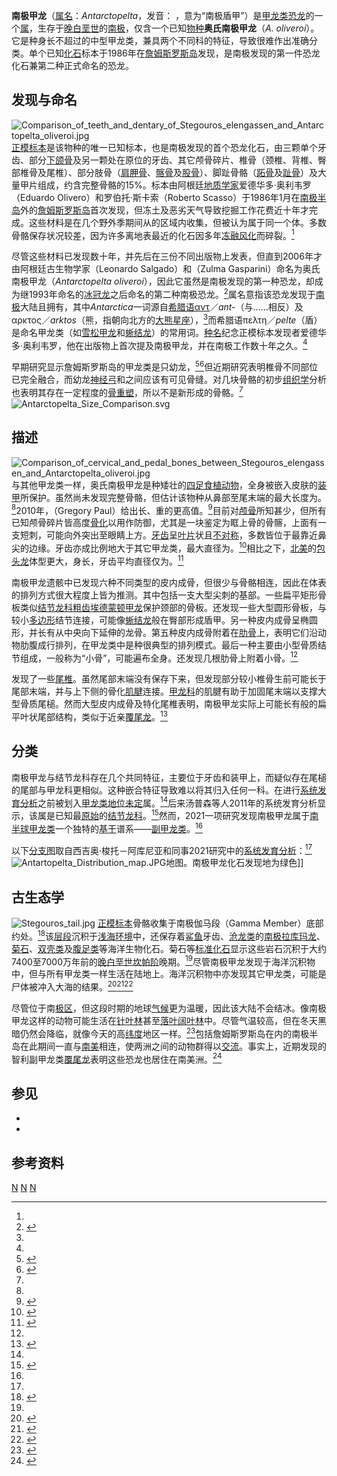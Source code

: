 {{Automatic taxobox
| fossil_range = [[晚白垩世|晚白垩世]]，{{Fossil range|74|70}}
| image = Antarcopelta recovering.jpg
| image_caption = 正模标本的素描图
| display_parents = 2
| taxon = Antarctopelta
| authority = {{le|莱昂纳多·萨尔加多|Leonardo Salgado|Salgado}} & {{le|佐兰·加斯帕里尼|Zulma Gasparini|Gasparini}}, 2006
| type_species = '''奥氏南极甲龙<br>''Antarctopelta oliveroi'''''
| type_species_authority = Salgado & Gasparini, 2006
| range map = 
| range map caption =
}}

'''南极甲龙'''（[[属名|属名]]：''Antarctopelta''，发音：{{IPAc-en|æ|n|ˌ|t|ɑːr|k|t|oʊ-|ˈ|p|ɛ|l|t|ə}} {{respell|ann|TARK|toh|PEL|tə}}，意为“南极盾甲”）是[[甲龙类|甲龙类]][[恐龙|恐龙]]的一个[[属|属]]，生存于[[晚白垩世|晚白垩世]]的[[南极|南极]]，仅含一个已知[[物种|物种]]'''奥氏南极甲龙'''（''A. oliveroi''）。它是种身长不超过{{cvt|4|m|ft}}的中型甲龙类，兼具两个不同科的特征，导致很难作出准确分类。单个已知[[化石|化石]]标本于1986年在[[詹姆斯罗斯岛|詹姆斯罗斯岛]]发现，是南极发现的第一件恐龙化石兼第二种正式命名的恐龙。

==发现与命名==
[[File:Comparison_of_teeth_and_dentary_of_Stegouros_elengassen_and_Antarctopelta_oliveroi.jpg|left]]
[[正模标本|正模标本]]是该物种的唯一已知标本，也是南极发现的首个恐龙化石，由三颗单个牙齿、部分[[下颌骨|下颌骨]]及另一颗处在原位的牙齿、其它颅骨碎片、椎骨（颈椎、背椎、臀部椎骨及尾椎）、部分肢骨（[[肩胛骨|肩胛骨]]、[[髂骨|髂骨]]及[[股骨|股骨]]）、脚趾骨骼（[[跖骨|跖骨]]及[[趾骨|趾骨]]）及大量甲片组成，约含完整骨骼的15%。标本由阿根廷[[地质学家|地质学家]]爱德华多·奥利韦罗（Eduardo Olivero）和罗伯托·斯卡索（Roberto Scasso）于1986年1月在[[南极半岛|南极半岛]]外的[[詹姆斯罗斯岛|詹姆斯罗斯岛]]首次发现，但冻土及恶劣天气导致挖掘工作花费近十年才完成。这些材料是在几个野外季期间从{{cvt|6|sqm}}的区域内收集，但被认为属于同一个体。多数骨骼保存状况较差，因为许多离地表最近的化石因多年[[风化|冻融风化]]而碎裂。<ref name="salgadogasparini2006"/>

尽管这些材料已发现数十年，并先后在三份不同出版物上发表，但直到2006年才由阿根廷古生物学家{{le|莱昂纳多·萨尔加多|Leonardo Salgado}}（Leonardo Salgado）和{{le|佐兰·加斯帕里尼|Zulma Gasparini}}（Zulma Gasparini）命名为奥氏南极甲龙（''Antarctopelta oliveroi''），因此它虽然是南极发现的第一种恐龙，却成为继1993年命名的[[冰冠龙|冰冠龙]]之后命名的第二种南极恐龙。<ref>{{Cite journal |last1=Hammer |first1=William R. |last2=Hickerson |first2=William J. |date=1994-05-06 |title=A Crested Theropod Dinosaur from Antarctica |url=https://www.science.org/doi/10.1126/science.264.5160.828 |journal=Science |language=en |volume=264 |issue=5160 |pages=828–830 |doi=10.1126/science.264.5160.828 |bibcode=1994Sci...264..828H |s2cid=38933265 |issn=0036-8075 |access-date=2022-05-30 |archive-date=2021-12-24 |archive-url=https://web.archive.org/web/20211224164820/https://www.science.org/doi/10.1126/science.264.5160.828 }}</ref>属名意指该恐龙发现于[[南极|南极]]大陆且拥有{{le|装甲 (生物)|Armour (zoology)|装甲}}，其中''Antarctica''一词源自[[希腊语|希腊语]]αντ／''ant-''（与……相反）及αρκτος／''arktos''（熊，指朝向北方的[[大熊星座|大熊星座]]），<ref name="salgadogasparini2006" />而希腊语πελτη／''pelte''（盾）是命名甲龙类（如[[雪松甲龙|雪松甲龙]]和[[蜥结龙|蜥结龙]]）的常用词。[[种名|种名]]纪念正模标本发现者爱德华多·奥利韦罗，他在出版物上首次提及南极甲龙，并在南极工作数十年之久。<ref name="salgadogasparini2006"/>

早期研究显示詹姆斯罗斯岛的甲龙类是只幼龙，<ref name="oliveroetal1991">{{cite encyclopedia |author1=Olivero, E. |author2=Gasparini, Z. |author3=Rinaldi, C. |author4=Scasso, R. |year = 1991 |title = First record of dinosaurs in Antarctica (Upper Cretaceous, James Ross Island): paleogeographical implications |encyclopedia = Geological Evolution of Antarctica |pages = 617–622 |editor1=Thomson, M.R.A. |editor2=Crame, J.A. |editor3=Thomson, J.W. |publisher = Cambridge University Press |location = Cambridge |url=https://www.researchgate.net/publication/259584330 }}</ref><ref name="gasparinietal1996">{{cite journal |author1=Gasparini, Z. |author2=Pereda-Suberbiola, X. |author3=Molnar, R.E. |year=1996 |title=New data on the ankylosaurian dinosaur from the Late Cretaceous of the Antarctic Peninsula |journal=Memoirs of the Queensland Museum |volume=39 |pages=583–594 |url=https://archive.org/stream/MemoirsQueensla39QueeA#page/582/mode/2upb }}</ref>但近期研究表明椎骨不同部位已完全融合，而幼龙[[神经弓|神经弓]]和{{le|椎体|Body of vertebra}}之间应该有可见骨缝。对几块骨骼的初步[[组织学|组织学]]分析也表明其存在一定程度的[[成骨作用|骨重塑]]，所以不是新形成的骨骼。<ref name="salgadogasparini2006"/>
[[File:Antarctopelta_Size_Comparison.svg|thumb]]

==描述==
[[File:Comparison_of_cervical_and_pedal_bones_between_Stegouros_elengassen_and_Antarctopelta_oliveroi.jpg|left]]
与其他甲龙类一样，奥氏南极甲龙是种矮壮的[[四足步行|四足]][[食植动物|食植动物]]，全身被嵌入皮肤的[[皮内成骨|装甲]]所保护。虽然尚未发现完整骨骼，但估计该物种从鼻部至尾末端的最大长度为{{cvt|4|m|ft}}。<ref name="salgadogasparini2006" />2010年，{{le|格雷戈里·保罗|Gregory S. Paul}}（Gregory Paul）给出{{cvt|6|m|ft}}长、{{cvt|350|kg|lb}}重的更高值。<ref>{{Cite book|last=Paul|first=Gregory S.|title=The Princeton Field Guide to Dinosaurs|publisher=Princeton University Press|year=2010|location=New Jersey|pages=230}}</ref>目前对[[颅骨|颅骨]]所知甚少，但所有已知颅骨碎片皆高度[[成骨作用|骨化]]以用作防御，尤其是一块鉴定为眶上骨的骨髂，上面有一支短刺，可能向外突出至眼睛上方。[[牙齿|牙齿]]呈[[叶片|叶片]]状且[[不对称|不对称]]，多数{{le|小齿|Denticle (tooth feature)}}皆位于最靠近鼻尖的边缘。牙齿亦成比例地大于其它甲龙类，最大直径为{{cvt|10|mm|in}}。<ref name="salgadogasparini2006">{{cite journal |author1=Salgado, L. |author2=Gasparini, Z. |year=2006 |title=Reappraisal of an ankylosaurian dinosaur from the Upper Cretaceous of James Ross Island (Antarctica). |journal=Geodiversitas |volume=28 |issue=1 |pages=119–135 |url=https://dinonews.net/rubriq/docs/2006_salgado_antarctopelta.pdf |access-date=2022-05-30 |archive-date=2022-01-28 |archive-url=https://web.archive.org/web/20220128055951/https://dinonews.net/rubriq/docs/2006_salgado_antarctopelta.pdf }}</ref>相比之下，[[北美|北美]]的[[包头龙|包头龙]]体型更大，身长{{cvt|6|to|7|m|ft}}，牙齿平均直径仅为{{cvt|7.5|mm|in}}。<ref name="vickaryousetal2004">{{cite encyclopedia |author1=Vickaryous, M.K. |author2=Maryanska, T. |author3=Weishampel, D.B. |year = 2004|title = Ankylosauria |encyclopedia = The Dinosauria |edition = Second |editor1=Weishampel, D.B. |editor2=Dodson, P. |editor3=Osmólska, H. |publisher = University of California Press |location = Berkeley |pages = 363–392 }}</ref>

南极甲龙遗骸中已发现六种不同类型的皮内成骨，但很少与骨骼相连，因此在体表的排列方式很大程度上皆为推测。其中包括一支大型尖刺的基部。一些扁平矩形骨板类似[[结节龙科|结节龙科]][[埃德蒙顿甲龙|粗齿埃德蒙顿甲龙]]保护颈部的骨板。还发现一些大型圆形骨板，与较小[[多边形|多边形]]结节连接，可能像[[蜥结龙|蜥结龙]]般在臀部形成盾甲。另一种皮内成骨呈椭圆形，并长有从中央向下延伸的龙骨。第五种皮内成骨附着在[[肋骨|肋骨]]上，表明它们沿动物肋腹成行排列，在甲龙类中是种很典型的排列模式。最后一种主要由小型骨质结节组成，一般称为“小骨”，可能遍布全身。还发现几根肋骨上附着小骨。<ref name="salgadogasparini2006"/>

发现了一些[[尾椎|尾椎]]。虽然尾部末端没有保存下来，但发现部分较小椎骨生前可能长于尾部末端，并与上下侧的骨化[[肌腱|肌腱]]连接。[[甲龙科|甲龙科]]的肌腱有助于加固尾末端以支撑大型骨质尾槌。然而大型皮内成骨及特化尾椎表明，南极甲龙实际上可能长有{{le|锯剑|Macuahuitl}}般的扁平叶状尾部结构，类似于近亲[[覆尾龙|覆尾龙]]。<ref name="Soto-Acuña et al 2021">{{cite journal |last1=Soto-Acuña |first1=Sergio |last2=Vargas |first2=Alexander O. |last3=Kaluza |first3=Jonatan |last4=Leppe |first4=Marcelo A. |last5=Botelho |first5=Joao F. |last6=Palma-Liberona |first6=José |last7=Simon-Gutstein |first7=Carolina |last8=Fernández |first8=Roy A. |last9=Ortiz |first9=Héctor |last10=Milla |first10=Verónica |last11=Aravena |first11=Bárbara |last12=Manríquez |first12=Leslie M. E. |last13=Alarcón-Muñoz |first13=Jhonatan |last14=Pino |first14=Juan Pablo |last15=Trevisan |first15=Cristine |last16=Mansilla |first16=Héctor |last17=Hinojosa |first17=Luis Felipe |last18=Muñoz-Walther |first18=Vicente |last19=Rubilar-Rogers |first19=David |title=Bizarre tail weaponry in a transitional ankylosaur from subantarctic Chile |journal=Nature |date=9 December 2021 |volume=600 |issue=7888 |pages=259–263 |doi=10.1038/s41586-021-04147-1 |pmid=34853468 |bibcode=2021Natur.600..259S |s2cid=244799975 }}</ref>

==分类==
南极甲龙与结节龙科存在几个共同特征，主要位于牙齿和装甲上，而疑似存在尾槌的尾部与甲龙科更相似。这种嵌合特征导致难以将其归入任何一科。在进行[[系统发育分析|系统发育分析]]之前被划入[[甲龙类|甲龙类]][[地位未定|地位未定]]属。<ref name="salgadogasparini2006"/>后来汤普森等人2011年的系统发育分析显示，该属是已知最[[基群|原始]]的[[结节龙科|结节龙科]]。<ref name=ThompsonEtAl>{{Cite journal |author1=Richard S. Thompson |author2=Jolyon C. Parish |author3=Susannah C. R. Maidment |author4=Paul M. Barrett |year=2011 |title=Phylogeny of the ankylosaurian dinosaurs (Ornithischia: Thyreophora) |journal=Journal of Systematic Palaeontology |volume=in press |issue= 2|pages= 1|doi=10.1080/14772019.2011.569091 |s2cid=86002282 }}</ref>然而，2021一项研究发现南极甲龙属于[[南半球|南半球]][[甲龙类|甲龙类]]一个独特的[[基群|基干]]谱系――[[副甲龙类|副甲龙类]]。<ref name="Soto-Acuña et al 2021"/>

以下[[分支图|分支图]]取自西吉奥·梭托－阿库尼亚和同事2021研究中的[[系统发育分析|系统发育分析]]：<ref name="Soto-Acuña et al 2021"/>
[[File:Antartopelta_Distribution_map.JPG|thumb]]地图。南极甲龙化石发现地为绿色]]
<center>
{{clade|{{clade
   |1=[[莱索托龙|莱索托龙]] ''Lesothosaurus''
   |2={{clade
      |1=[[小盾龙|小盾龙]] ''Scutellosaurus''
      |2={{clade
         |1=[[莫阿大学龙|莫阿大学龙]] ''Emausaurus''
         |2={{clade
            |1=[[小盾龙|小盾龙]] ''Scelidosaurus''
            |label2=[[扁脚类|扁脚类]] Eurypoda
            |2={{clade
               |label1=[[剑龙亚目|剑龙亚目]] Stegosauria
               |1={{clade
                  |1=[[华阳龙|华阳龙]] ''Huayangosaurus''
                  |2=[[剑龙科|剑龙科]] Stegosauridae }}
               |label2=[[甲龙亚目|甲龙亚目]] Ankylosauria
               |2={{clade
                  |label1=[[副甲龙类|副甲龙类]] Parankylosauria
                  |1={{clade
                     |1=[[盾龙|盾龙]] ''Kunbarrasaurus''
                     |2={{clade
                        |1='''南极甲龙 ''Antarctopelta'''''
                        |2=[[覆尾龙|覆尾龙]] ''Stegouros'' }} }}
                  |label2=[[真甲龙类|真甲龙类]] Euankylosauria
                  |2={{clade
                     |1=[[结节龙科|结节龙科]] Nodosauridae
                     |2={{clade
                        |1=[[辽宁龙|辽宁龙]] ''Liaoningosaurus''
                        |2={{clade
                           |1=[[戈壁龙|戈壁龙]] ''Gobisaurus''
                           |2={{clade
                              |1=[[沙漠龙|沙漠龙]] ''Shamosaurus''
                              |2=[[甲龙亚科|甲龙亚科]] Ankylosaurinae }} }} }} }} }} }} }} }} }} }}|style=font-size:85%; line-height:85%}}
</center>

==古生态学==
[[File:Stegouros_tail.jpg|left]]
[[正模标本|正模标本]]骨骼收集于南极{{le|雪丘岛组|Snow Hill Island Formation}}伽马段（Gamma Member）底部约{{cvt|90|m|ft}}处。<ref name="olivero2012">{{cite journal |author=Olivero, E.B. |year=2012 |title=Sedimentary cycles, ammonite diversity and palaeoenvironmental changes in the Upper Cretaceous Marambio Group, Antarctica |journal=Cretaceous Research |volume=34 |pages=348–366 |doi=10.1016/j.cretres.2011.11.015}}</ref>该[[地层|层段]]沉积于[[海洋|浅海]][[环境|环境]]中，还保存着[[鲨鱼|鲨鱼]]牙齿、[[沧龙类|沧龙类]]的[[海怪龙|南极拉库玛龙]]、[[菊石|菊石]]、[[双壳类|双壳类]]及[[腹足类|腹足类]]等海洋生物化石。菊石等[[标准化石|标准化石]]显示这些岩石沉积于大约7400至7000万年前的[[晚白垩世|晚白垩世]][[坎帕阶|坎帕阶]]晚期。<ref name="oliveroetal1991"/>尽管南极甲龙发现于海洋沉积物中，但与所有甲龙类一样生活在陆地上。海洋沉积物中亦发现其它甲龙类，可能是尸体被冲入大海的结果。<ref name="horner1979">{{cite journal |author=Horner, J.R. |year=1979 |title=Upper Cretaceous dinosaurs from the Bearpaw Shale (Marine) of southcentral Montana, with a checklist of Upper Cretaceous dinosaur remains from marine sediments in North America |journal=Journal of Paleontology |volume=53 |issue=3 |pages=566–577}}</ref><ref name="carpenteretal1995">{{cite journal |doi=10.1080/02724634.1995.10011230 |author1=Carpenter, K. |author2=Dilkes, D. |author3=Weishampel, D.B. |year=1995 |title=The dinosaurs of the Niobrara Chalk Formation (upper Cretaceous, Kansas) |journal=Journal of Vertebrate Paleontology |volume=15 |issue=2 |pages=275–297 }}</ref><ref name="lee1996">{{cite journal |doi=10.1080/02724634.1996.10011311 |author=Lee Y.-N. |year=1996 |title=A new nodosaurid ankylosaur (Dinosauria: Ornithischia) from the Paw Paw Formation (Late Albian) of Texas |journal=Journal of Vertebrate Paleontology |volume=16 |issue=2 |pages=232–245 }}</ref>

尽管{{le|南极洲地质|Geology of Antarctica#Mesozoic|白垩纪的南极洲}}位于南[[极区|极区]]，但这段时期的地球[[气候|气候]]更为温暖，因此该大陆不会结冰。像南极甲龙这样的动物可能生活在[[针叶林|针叶林]]甚至[[落叶阔叶林|落叶阔叶林]]中。尽管气温较高，但在冬天黑暗仍然会降临，就像今天的高[[纬度|纬度]]地区一样。<ref name="huber1998">{{cite journal |author=Huber, B.T. |year=1998 |title=Tropical Paradise at the Cretaceous Poles? |journal=Science |volume=282 |issue=5397 |pages=2199–2200 |doi=10.1126/science.282.5397.2199 |s2cid=129523803 }}</ref>包括詹姆斯罗斯岛在内的南极半岛在此期间一直与[[南美|南美]]相连，使两洲之间的动物群得以[[扩散_(生态学)|交流]]。事实上，近期发现的智利副甲龙类[[覆尾龙|覆尾龙]]表明这些恐龙也居住在南美洲。<ref>{{cite journal |title=Armoured dinosaurs of the Southern Hemisphere |journal=Nature |date=1 December 2021 |pages=d41586–021–03572-6 |doi=10.1038/d41586-021-03572-6 |pmid=34853419 |s2cid=244830406 }}</ref>

==参见==
* {{le|甲龙类研究历史|Timeline of ankylosaur research}}
* {{le|南极恐龙|South Polar dinosaurs}}

==参考资料==
{{Reflist}}

{{Thyreophora|N.}}
{{Taxonbar|from=Q134176}}
[[Category:甲龙亚目|N]]
[[Category:南極洲恐龍|N]]
[[Category:上白堊紀恐龍|N]]